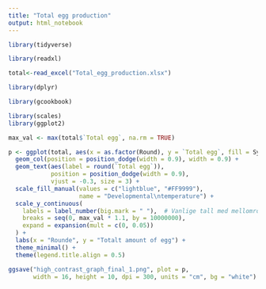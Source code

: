 ```yaml
---
title: "Total egg production"
output: html_notebook
---
```


```r
library(tidyverse)
```
```r
library(readxl)
```
```r
total<-read_excel("Total_egg_production.xlsx")
```

```r
library(dplyr)
```
```r
library(gcookbook)
```


```r
library(scales)
library(ggplot2)

max_val <- max(total$`Total egg`, na.rm = TRUE)

p <- ggplot(total, aes(x = as.factor(Round), y = `Total egg`, fill = System)) +
  geom_col(position = position_dodge(width = 0.9), width = 0.9) +
  geom_text(aes(label = round(`Total egg`)),
            position = position_dodge(width = 0.9),
            vjust = -0.3, size = 3) +
  scale_fill_manual(values = c("lightblue", "#FF9999"),
                    name = "Developmental\ntemperature") +
  scale_y_continuous(
    labels = label_number(big.mark = " "),  # Vanlige tall med mellomrom
    breaks = seq(0, max_val * 1.1, by = 10000000),
    expand = expansion(mult = c(0, 0.05))
  ) +
  labs(x = "Rounde", y = "Totalt amount of egg") +
  theme_minimal() +
  theme(legend.title.align = 0.5)

ggsave("high_contrast_graph_final_1.png", plot = p,
       width = 16, height = 10, dpi = 300, units = "cm", bg = "white")


```

